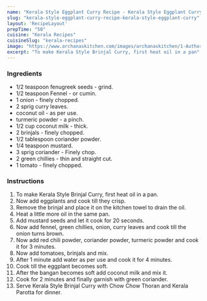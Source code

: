 ---
name: "Kerala Style Eggplant Curry Recipe - Kerala Style Eggplant Curry"
slug: "kerala-style-eggplant-curry-recipe-kerala-style-eggplant-curry"
layout: 'RecipeLayout'
prepTime: "50"
cuisine: "Kerala Recipes"
cuisineSlug: "kerala-recipes"
image: "https://www.archanaskitchen.com/images/archanaskitchen/1-Author/Donna_George/Homestyle_Eggplant_Curry__Kerala_Style.jpg"
excerpt: "To make Kerala Style Brinjal Curry, first heat oil in a pan"
---

### Ingredients

-  1/2 teaspoon fenugreek seeds - grind.
-  1/2 teaspoon Fennel - or cumin.
-  1 onion - finely chopped.
-  2 sprig curry leaves.
-  coconut oil - as per use.
-  turmeric powder - a pinch.
-  1/2 cup coconut milk - thick.
- 2 brinjals - finely chopped.
-  1/2 tablespoon coriander powder.
-  1/4 teaspoon mustard.
-  3 sprig coriander - Finely chop.
-  2 green chillies - thin and straight cut.
-  1 tomato - finely chopped.

### Instructions

1. To make Kerala Style Brinjal Curry, first heat oil in a pan.
1. Now add eggplants and cook till they crisp.
1. Remove the brinjal and place it on the kitchen towel to drain the oil.
1. Heat a little more oil in the same pan.
1. Add mustard seeds and let it cook for 20 seconds.
1. Now add fennel, green chillies, onion, curry leaves and cook till the onion turns brown.
1. Now add red chili powder, coriander powder, turmeric powder and cook it for 3 minutes.
1. Now add tomatoes, brinjals and mix.
1. After 1 minute add water as per use and cook it for 4 minutes.
1. Cook till the eggplant becomes soft.
1. After the bangan becomes soft add coconut milk and mix it.
1. Cook for 2 minutes and finally garnish with green coriander.
1. Serve Kerala Style Brinjal Curry with Chow Chow Thoran and Kerala Parotta for dinner.
